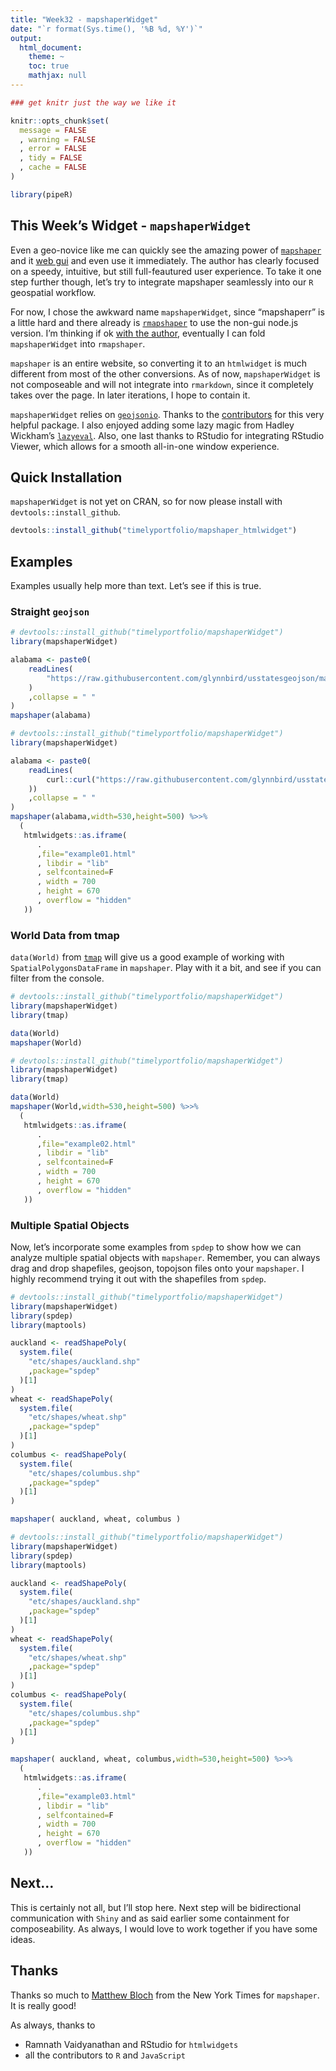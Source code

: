 ```yaml
---
title: "Week32 - mapshaperWidget"
date: "`r format(Sys.time(), '%B %d, %Y')`"
output:
  html_document:
    theme: ~
    toc: true
    mathjax: null
---
```


```r
### get knitr just the way we like it

knitr::opts_chunk$set(
  message = FALSE
  , warning = FALSE
  , error = FALSE
  , tidy = FALSE
  , cache = FALSE
)

library(pipeR)

```

## This Week's Widget - `mapshaperWidget`

Even a geo-novice like me can quickly see the amazing power of [`mapshaper`](https://github.com/mbloch/mapshaper) and it [web gui](http://www.mapshaper.org) and even use it immediately.  The author has clearly focused on a speedy, intuitive, but still full-feautured user experience.  To take it one step further though, let's try to integrate mapshaper seamlessly into our `R` geospatial workflow.

For now, I chose the awkward name `mapshaperWidget`, since "mapshaperr" is a little hard and there already is [`rmapshaper`](https://github.com/ateucher/rmapshaper) to use the non-gui node.js version.  I'm thinking if ok [with the author](https://github.com/ateucher/rmapshaper/issues/1), eventually I can fold `mapshaperWidget` into `rmapshaper`.

`mapshaper` is an entire website, so converting it to an `htmlwidget` is much different from most of the other conversions.  As of now, `mapshaperWidget` is not composeable and will not integrate into `rmarkdown`, since it completely takes over the page.  In later iterations, I hope to contain it.

`mapshaperWidget` relies on [`geojsonio`](https://github.com/ropensci/geojsonio).  Thanks to the [contributors](https://github.com/ropensci/geojsonio/graphs/contributors) for this very helpful package.  I also enjoyed adding some lazy magic from Hadley Wickham's [`lazyeval`](https://github.com/hadley/lazyeval).  Also, one last thanks to RStudio for integrating RStudio Viewer, which allows for a smooth all-in-one window experience.

## Quick Installation

`mapshaperWidget` is not yet on CRAN, so for now please install with `devtools::install_github`.

```r
devtools::install_github("timelyportfolio/mapshaper_htmlwidget")
```

## Examples

Examples usually help more than text.  Let's see if this is true.

### Straight `geojson`

```r
# devtools::install_github("timelyportfolio/mapshaperWidget")
library(mapshaperWidget)

alabama <- paste0(
    readLines(
        "https://raw.githubusercontent.com/glynnbird/usstatesgeojson/master/alabama.geojson"
    )
    ,collapse = " "
)
mapshaper(alabama)
```

```r
# devtools::install_github("timelyportfolio/mapshaperWidget")
library(mapshaperWidget)

alabama <- paste0(
    readLines(
        curl::curl("https://raw.githubusercontent.com/glynnbird/usstatesgeojson/master/alabama.geojson"
    ))
    ,collapse = " "
)
mapshaper(alabama,width=530,height=500) %>>%
  (
   htmlwidgets::as.iframe(
      .
      ,file="example01.html"
      , libdir = "lib"
      , selfcontained=F
      , width = 700
      , height = 670
      , overflow = "hidden"
   ))
```

### World Data from tmap

`data(World)` from [`tmap`](https://github.com/mtennekes/tmap) will give us a good example of working with `SpatialPolygonsDataFrame` in `mapshaper`.  Play with it a bit, and see if you can filter from the console.

```r
# devtools::install_github("timelyportfolio/mapshaperWidget")
library(mapshaperWidget)
library(tmap)

data(World)
mapshaper(World)
```

```r
# devtools::install_github("timelyportfolio/mapshaperWidget")
library(mapshaperWidget)
library(tmap)

data(World)
mapshaper(World,width=530,height=500) %>>%
  (
   htmlwidgets::as.iframe(
      .
      ,file="example02.html"
      , libdir = "lib"
      , selfcontained=F
      , width = 700
      , height = 670
      , overflow = "hidden"
   ))
```

### Multiple Spatial Objects

Now, let's incorporate some examples from `spdep` to show how we can analyze multiple spatial objects with `mapshaper`.  Remember, you can always drag and drop shapefiles, geojson, topojson files onto your `mapshaper`.  I highly recommend trying it out with the shapefiles from `spdep`.


```r
# devtools::install_github("timelyportfolio/mapshaperWidget")
library(mapshaperWidget)
library(spdep)
library(maptools)

auckland <- readShapePoly(
  system.file(
    "etc/shapes/auckland.shp"
    ,package="spdep"
  )[1]
)
wheat <- readShapePoly(
  system.file(
    "etc/shapes/wheat.shp"
    ,package="spdep"
  )[1]
)
columbus <- readShapePoly(
  system.file(
    "etc/shapes/columbus.shp"
    ,package="spdep"
  )[1]
)

mapshaper( auckland, wheat, columbus )
```

```r
# devtools::install_github("timelyportfolio/mapshaperWidget")
library(mapshaperWidget)
library(spdep)
library(maptools)

auckland <- readShapePoly(
  system.file(
    "etc/shapes/auckland.shp"
    ,package="spdep"
  )[1]
)
wheat <- readShapePoly(
  system.file(
    "etc/shapes/wheat.shp"
    ,package="spdep"
  )[1]
)
columbus <- readShapePoly(
  system.file(
    "etc/shapes/columbus.shp"
    ,package="spdep"
  )[1]
)

mapshaper( auckland, wheat, columbus,width=530,height=500) %>>%
  (
   htmlwidgets::as.iframe(
      .
      ,file="example03.html"
      , libdir = "lib"
      , selfcontained=F
      , width = 700
      , height = 670
      , overflow = "hidden"
   ))
```


## Next...

This is certainly not all, but I'll stop here. Next step will be bidirectional communication with `Shiny` and as said earlier some containment for composeability.  As always, I would love to work together if you have some ideas.


## Thanks

Thanks so much to [Matthew Bloch](https://github.com/mbloch) from the New York Times for `mapshaper`.  It is really good!

As always, thanks to 

- Ramnath Vaidyanathan and RStudio for `htmlwidgets`
- all the contributors to `R` and `JavaScript`

